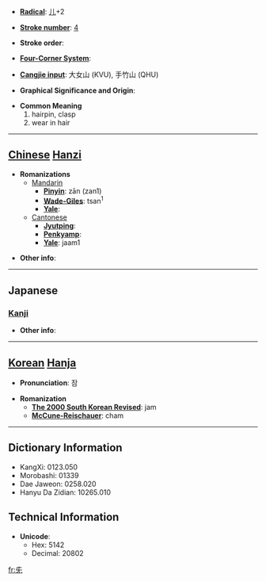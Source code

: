 * '''[[Wiktionary:Chinese radical index| Radical]]''': [[Wiktionary:Chinese radical index 儿|儿]]+2

* '''[[Wiktionary:Chinese total strokes index|Stroke number]]''': [[Wiktionary:Chinese total strokes index 4|4]]

* '''Stroke order''': 

* '''[[Wiktionary:Chinese four corner index|Four-Corner System]]''': 

* '''[[Wiktionary:Chinese Cangjie index|Cangjie input]]''': 大女山 (KVU), 手竹山 (QHU)

* '''Graphical Significance and Origin''': 

* '''Common Meaning'''
*#hairpin, clasp
*# wear in hair


----

== [[Chinese]] [[Hanzi]] ==

* '''Romanizations'''
** [[Mandarin]]
*** '''[[Pinyin]]''': zān (zan1)
*** '''[[Wade-Giles]]''': tsan<sup>1</sup>
*** '''[[Yale]]''': 
**[[Cantonese]]
***'''[[Jyutping]]''':
***'''[[Penkyamp]]''': 
***'''[[Yale]]''': jaam1

* '''Other info''': 

----

==Japanese==
===[[Kanji]]===
{{kanji|on readings=[[しん]] (shin), [[さん]] (san)|kun readings=[[かんざし]] (kanzashi)}}

* '''Other info''':  

----

== [[Korean]] [[Hanja]] ==

* '''Pronunciation''': 잠

* '''Romanization'''
** '''[[The 2000 South Korean Revised Romanization|The 2000 South Korean Revised]]''': jam
** '''[[McCune-Reischauer]]''': cham

----

== Dictionary Information ==

* KangXi: 0123.050
* Morobashi: 01339
* Dae Jaweon: 0258.020
* Hanyu Da Zidian: 10265.010

== Technical Information ==

* '''Unicode''':
** Hex: 5142
** Decimal: 20802

[[fr:兂]]